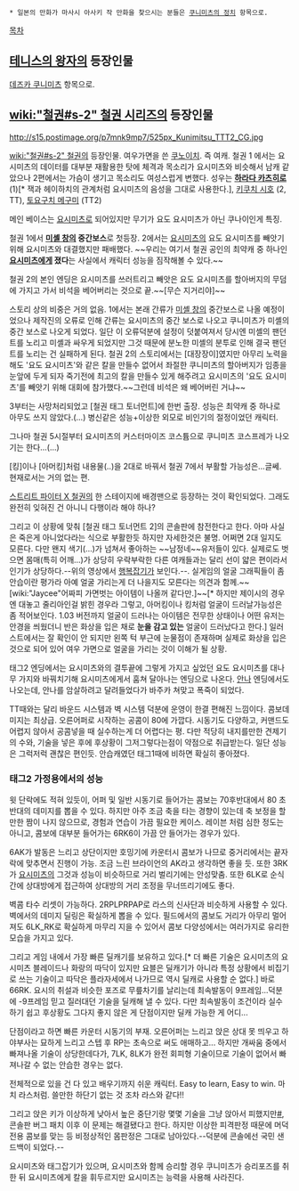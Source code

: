  * 일본의 만화가 마사시 아사키 작 만화을 찾으시는 분들은 [[쿠니미츠의 정치]] 항목으로.

[[목차]]

== [[테니스의 왕자]]의 등장인물 ==

[[데즈카 쿠니미츠]] 항목으로.

== [[wiki:"철권#s-2" 철권 시리즈]]의 등장인물 ==
http://s15.postimage.org/p7mnk9mp7/525px_Kunimitsu_TTT2_CG.jpg

[[wiki:"철권#s-2" 철권]]의 등장인물. 여우가면을 쓴 [[쿠노이치]]. 즉 여캐. 철권 1 에서는 요시미츠의 데이터를 대부분 재활용한 탓에 체격과 목소리가 요시미츠와 비슷해서 남캐 같았으나 2편에서는 가슴이 생기고 목소리도 여성스럽게 변했다. 성우는 '''[[하라다 카츠히로]]''' (1)[* 잭과 헤이하치의 관계처럼 요시미츠의 음성을 그대로 사용한다.], [[키쿠치 시호]] (2, TT), [[토요구치 메구미]] (TT2)

메인 베이스는 [[요시미츠]]로 되어있지만 무기가 요도 요시미츠가 아닌 쿠나이인게 특징.

철권 1에서 '''[[미셸 창]]의 중간보스'''로 첫등장. 2에서는 [[요시미츠]]의 요도 요시미츠를 빼앗기 위해 요시미츠와 대결했지만 패배했다. ~~우리는 여기서 철권 공인의 최약캐 중 하나인 '''[[요시미츠]]에게 졌다'''는 사실에서 캐릭터 성능을 짐작해볼 수 있다.~~

철권 2의 본인 엔딩은 요시미츠를 쓰러트리고 빼앗은 요도 요시미츠를 할아버지의 무덤에 가지고 가서 비석을 베어버리는 것으로 끝.~~[무슨 지거리야]~~

스토리 상의 비중은 거의 없음. 1에서는 본래 간류가 [[미셸 창]]의 중간보스로 나올 예정이었으나 제작진의 오류로 인해 간류는 요시미츠의 중간 보스로 나오고 쿠니미츠가 미셸의 중간 보스로 나오게 되었다. 일단 이 오류덕분에 설정이 덧붙여져서 당시엔 미셸의 팬던트를 노리고 미셸과 싸우게 되었지만 그것 때문에 분노한 미셸의 분투로 인해 결국 팬던트를 노리는 건 실패하게 된다. 철권 2의 스토리에서는 [대장장이]였지만 아무리 노력을 해도 '요도 요시미츠'와 같은 칼을 만들수 없어서 좌절한 쿠니미츠의 할아버지가 임종을 눈앞에 두게 되자 죽기전에 최고의 칼을 만들수 있게 해주려고 요시미츠의 '요도 요시미츠'를 빼앗기 위해 대회에 참가했다.~~그런데 비석은 왜 베어버린 거냐~~

3부터는 사망처리되었고 [철권 태그 토너먼트]에 한번 출장. 성능은 최약캐 중 하나로 아무도 쓰지 않았다.(...) 병신같은 성능+이상한 외모로 비인기의 절정이었던 캐릭터.

그나마 철권 5시절부터 요시미츠의 커스터마이즈 코스튬으로 쿠니미츠 코스프레가 나오기는 한다...(...)

[킹]이나 [아머킹]처럼 내용물(..)을 2대로 바꿔서 철권 7에서 부활할 가능성은...글쎄. 현재로서는 거의 없는 편.

[[스트리트 파이터 X 철권]]의 한 스테이지에 배경맨으로 등장하는 것이 확인되었다. 그래도 완전히 잊혀진 건 아니니 다행이라 해야 하나?

{{{#!html
<object width="560" height="315"><param name="movie" value="http://www.youtube.com/v/9Iwfqx4Chfg?version=3&amp;hl=ko_KR&amp;rel=0"></param><param name="allowFullScreen" value="true"></param><param name="allowscriptaccess" value="always"></param><embed src="http://www.youtube.com/v/9Iwfqx4Chfg?version=3&amp;hl=ko_KR&amp;rel=0" type="application/x-shockwave-flash" width="560" height="315" allowscriptaccess="always" allowfullscreen="true"></embed></object>
}}}

그리고 이 상황에 맞춰 [철권 태그 토너먼트 2]의 콘솔판에 참전한다고 한다. 아마 사실은 죽은게 아니었다라는 식으로 부활한듯 하지만 자세한것은 불명. 어쩌면 2대 일지도 모른다.  다만 왠지 색기(...)가 넘쳐서 좋아하는 ~~남정네~~유저들이 있다. 실제로도 벗으면 몸매(특히 어깨...)가 상당히 우락부락한 다른 여캐들과는 달리 선이 얇은 편이라서 인기가 상당하다.--위의 영상에서 [[행복잡기]]가 보인다.--.  실게임의 얼굴 그래픽들이 좀 안습이란 평가라 아예 얼굴 가리는게 더 나을지도 모른다는 의견과 함께.~~[wiki:"Jaycee"어짜피 가면벗는 아이템이 나올꺼 같다만.]~~[* 하지만 제이시의 경우엔 대놓고 줄리아인걸 밝힌 경우라 그렇고, 아머킹이나 킹처럼 얼굴이 드러날가능성은 좀 적어보인다. 1.03 버전까지 얼굴이 드러나는 아이템은 전무한 상태이나 어떤 유저는 안경을 씌웠더니 반은 화상을 입은 채로 '''눈을 감고 있는''' 얼굴이 드러났다고 한다.] 일러스트에서는 잘 확인이 안 되지만 왼쪽 턱 부근에 눈물점이 존재하며 실제로 화상을 입은 것으로 되어 있어 여우 가면으로 얼굴을 가리는 것이 이해가 될 상황.

태그2 엔딩에서는 요시미츠와의 결투끝에 그렇게 가지고 싶었던 요도 요시미츠를 대나무 가지와 바꿔치기해 요시미츠에게서 훔쳐 달아나는 엔딩으로 나온다. [[안나]] 엔딩에서도 나오는데, 안나를 암살하려고 달려들었다가 바주카 쳐맞고 폭죽이 되었다.

TT때와는 달리 바운드 시스템과 벽 시스템 덕분에 운영이 한결 편해진 느낌이다. 콤보데미지는 최상급. 오른어퍼로 시작하는 공콤이 80에 가깝다. 시동기도 다양하고, 커맨드도 어렵지 않아서 공콤넣을 때 실수하는게 더 어렵다는 평. 다만 적당히 내지를만한 견제기의 수와, 기술을 넣은 후에 후상황이 그저그렇다는점이 약점으로 취급받는다. 일단 성능은 그럭저럭 괜찮은 편인듯. 안습캐였던 태그1때에 비하면 확실히 좋아졌다.

=== 태그2 가정용에서의 성능 ===

윗 단락에도 적혀 있듯이, 어퍼 및 일반 시동기로 들어가는 콤보는 70후반대에서 80 초반대의 데미지를 뽑을 수 있다. 하지만 아주 조금 축을 타는 경향이 있는데 축 보정을 할만한 짬이 나지 않으므로, 경험과 연습이 가끔 필요한 케이스. 레이븐 처럼 심한 정도는 아니고, 콤보에 대부분 들어가는 6RK6이 가끔 안 들어가는 경우가 있다.

6AK가 발동은 느리고 상단이지만 호밍기에 카운터시 콤보가 나므로 중거리에서는 끝자락에 맞추면서 진행이 가능. 조금 느린 브라이언의 AK라고 생각하면 좋을 듯. 또한 3RK가 [[요시미츠]]의 그것과 성능이 비슷하므로 거리 벌리기에는 안성맞춤. 또한 6LK로 순식간에 상대방에게 접근하여 상대방의 거리 조정을 무너뜨리기에도 좋다.

벽콤 타수 리셋이 가능하다. 2RPLPRPAP로 라스의 신사단과 비슷하게 사용할 수 있다. 벽에서의 데미지 딜링은 확실하게 뽑을 수 있다. 필드에서의 콤보도 거리가 아무리 멀어져도 6LK_RK로 확실하게 마무리 지을 수 있어서 콤보 다양성에서는 여러가지로 유리한 모습을 가지고 있다.

그리고 게임 내에서 가장 빠른 딜캐기를 보유하고 있다.[* 더 빠른 기술은 요시미츠의 요시미츠 블레이드나 화랑의 따닥이 있지만 요블은 딜캐기가 아니라 특정 상황에서 비집기로 쓰는 기술이고 따닥은 플라자세에서 나가므로 역시 딜캐로 사용할 순 없다.]  바로 66RK. 요시의 취설과 비슷한 포즈로 무릎차기를 날리는데 최속발동이 9프레임...덕분에 -9프레임 믿고 질러대던 기술을 딜캐해 낼 수 있다. 다만 최속발동이 조건이라 실수하기 쉽고 후상황도 그다지 좋지 않은 게 단점이지만 딜캐 가능한 게 어디...

단점이라고 하면 빠른 카운터 시동기의 부재. 오른어퍼는 느리고 앉은 상대 못 띄우고 하야부사는 묘하게 느리고 스텝 후 RP는 초속으로 써도 애매하고... 하지만 개싸움 중에서 빠져나올 기술이 상당한데다가, 7LK, 8LK가 완전 회피형 기술이므로 기술이 없어서 빠져나갈 수 없는 안습한 경우는 없다.

전체적으로 있을 건 다 있고 배우기까지 쉬운 캐릭터. Easy to learn, Easy to win. 마치 라스처럼. 쓸만한 하단기 없는 것 조차 라스와 같다!!

그리고 앉은 키가 이상하게 낮아서 높은 중단기랑 몇몇 기술을 그냥 앉아서 피했지만[http://bbs2.ruliweb.daum.net/gaia/do/ruliweb/default/ps/93/read?articleId=885196&bbsId=G003&itemId=1&pageIndex=1 #], 콘솔판 버그 패치 이후 이 문제는 해결됐다고 한다. 하지만 이상한 피격판정 때문에 머덕전용 콤보를 맞는 등 비정상적인 몸판정은 그대로 남아있다.--덕분에 콘솔에선 국민 샌드백이 되었다.--

요시미츠와 태그잡기가 있으며, 요시미츠와 함께 승리할 경우 쿠니미츠가 승리포즈를 취한 뒤 요시미츠에게 칼을 휘두르지만 요시미츠는 능력을 사용해 사라진다.

